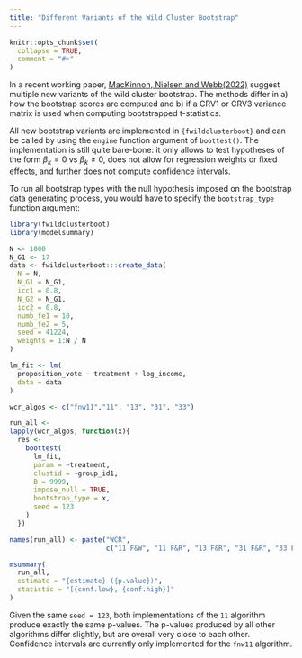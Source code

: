 ```yaml
---
title: "Different Variants of the Wild Cluster Bootstrap"
---
```


```r
knitr::opts_chunk$set(
  collapse = TRUE,
  comment = "#>"
)
```

In a recent working paper, [MacKinnon, Nielsen and Webb(2022)](https://www.econ.queensu.ca/sites/econ.queensu.ca/files/wpaper/qed_wp_1485.pdf) suggest multiple new variants of the wild cluster bootstrap. The methods differ in a) how the bootstrap scores are computed and b) if a CRV1 or CRV3 variance matrix is used when computing bootstrapped t-statistics. 

All new bootstrap variants are implemented in `{fwildclusterboot}` and can be called by using the `engine` function argument of `boottest()`. The implementation is still quite bare-bone: it only allows to test hypotheses of the form $\beta_k = 0$ vs $\beta_k \neq 0$, does not allow for regression weights or fixed effects, and further does not compute confidence intervals. 

To run all bootstrap types with the null hypothesis imposed on the bootstrap data generating process, you would have to specify the `bootstrap_type` function argument: 

```r
library(fwildclusterboot)
library(modelsummary)

N <- 1000
N_G1 <- 17
data <- fwildclusterboot:::create_data(
  N = N,
  N_G1 = N_G1,
  icc1 = 0.8,
  N_G2 = N_G1,
  icc2 = 0.8,
  numb_fe1 = 10,
  numb_fe2 = 5,
  seed = 41224,
  weights = 1:N / N
)

lm_fit <- lm(
  proposition_vote ~ treatment + log_income, 
  data = data
)

wcr_algos <- c("fnw11","11", "13", "31", "33")

run_all <- 
lapply(wcr_algos, function(x){  
  res <- 
    boottest(
      lm_fit, 
      param = ~treatment, 
      clustid = ~group_id1,
      B = 9999, 
      impose_null = TRUE,
      bootstrap_type = x,
      seed = 123
    )
  })

names(run_all) <- paste("WCR", 
                        c("11 F&W", "11 F&R", "13 F&R", "31 F&R", "33 F&R"))

msummary(
  run_all, 
  estimate = "{estimate} ({p.value})", 
  statistic = "[{conf.low}, {conf.high}]"
)

```

Given the same `seed = 123`, both implementations of the `11` algorithm produce exactly the same p-values. The p-values produced by all other algorithms differ slightly, but are overall very close to each other. Confidence intervals are currently only implemented for the `fnw11` algorithm.
